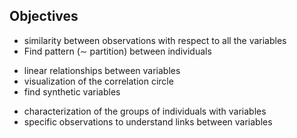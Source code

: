 
## Objectives

\paragraph{Individual/Observations}

  - similarity between observations with respect to all the variables
  - Find pattern ($\sim$ partition) between individuals

\vfill

\paragraph{Variables}

  - linear relationships between variables
  - visualization of the correlation circle
  - find synthetic variables

\vfill

\paragraph{Link between the two}

  - characterization of the groups of individuals with variables
  - specific observations to understand links between variables

